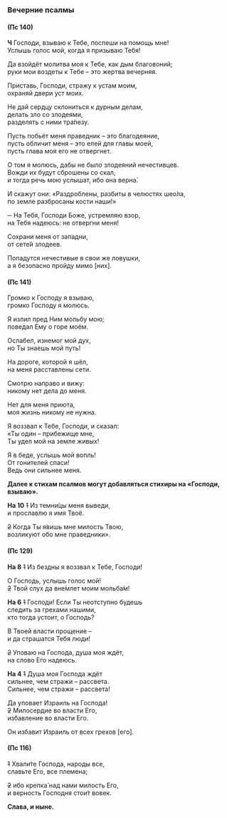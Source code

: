 <span id="vecherniePsalmi" />

### Вечерние псалмы

#### (Пс 140)

**Ч** Господи, взываю к Тебе, поспеши на помощь мне!  
Услышь голос мой, когда я призываю Тебя!

Да взойдёт молитва моя к Тебе, как дым благовоний;  
руки мои воздеты к Тебе – это жертва вечерняя.

Приставь, Господи, стражу к устам моим,  
охраняй двери уст моих.

Не дай сердцу склониться к дурным делам,  
делать зло со злодеями,  
разделять с ними тра́пезу.

Пусть побьёт меня праведник – это благодеяние,  
пусть обличит меня – это елей для главы моей,  
пусть глава моя его не отвергнет.

О том я молюсь, дабы не было злодеяний нечестивцев.  
Вожди их будут сброшены со скал,  
и тогда речь мою услышат, ибо она верна́.

И скажут они: «Раздроблены, разбиты в челюстях шео́ла,  
по земле разбросаны кости наши!»

─ На Тебя, Господи Боже, устремляю взор,  
на Тебя надеюсь: не отвергни меня!

Сохрани меня от западни,  
от сете́й злодеев.

Попадутся нечестивые в свои же ловушки,  
а я безопасно пройду мимо <R>[</R>них<R>]</R>.

#### (Пс 141)

Громко к Господу я взываю,  
громко Господу я молюсь.

Я излил пред Ним мольбу мою;  
поведал Ему о горе моём.

Ослабел, изнемог мой дух,  
но Ты знаешь мой путь!

На дороге, которой я шёл,  
на меня расставлены сети.

Смотрю направо и вижу:  
никому нет дела до меня.

Нет для меня приюта,  
моя жизнь никому не нужна.

Я воззвал к Тебе, Господи, и сказал:  
«Ты один – прибежище мне,  
Ты удел мой на земле живых!

Я в беде, услышь мой вопль!  
От гонителей спаси!  
Ведь они сильнее меня.

**Далее к стихам псалмов могут добавляться стихиры на «Господи, взываю».**

**На 10** ~~1~~ Из темни́цы меня выведи,  
и прославлю я имя Твоё.

~~2~~ Когда Ты я́вишь мне милость Твою,  
возликуют обо мне праведники».

#### (Пс 129)

**На 8** ~~1~~ Из бездны я воззвал к Тебе, Господи!

О Господь, услышь голос мой!  
~~2~~ Твой слух да вне́млет моим мольба́м!

**На 6** ~~1~~ Господи! Если Ты неотступно будешь  
следить за грехами нашими,  
кто тогда устоит, о Господь?

В Твоей власти прощение –  
и да страшатся Тебя люди!

~~2~~ Уповаю на Господа, душа моя ждёт,  
на слово Его надеюсь.

**На 4** ~~1~~ Душа моя Господа ждёт  
сильнее, чем стражи – рассвета.  
Сильнее, чем стражи – рассвета!

Да уповает Израиль на Господа!  
~~2~~ Милосердие во власти Его,  
избавление во власти Его.

Он избавит Израиль от всех грехов <R>[</R>его<R>]</R>.

#### (Пс 116)

~~1~~ Хвали́те Господа, народы все,  
славьте Его, все племена;

~~2~~ ибо крепка́ над нами милость Его,  
и верность Господня стои́т вовек.

**Слава, и ныне.**

